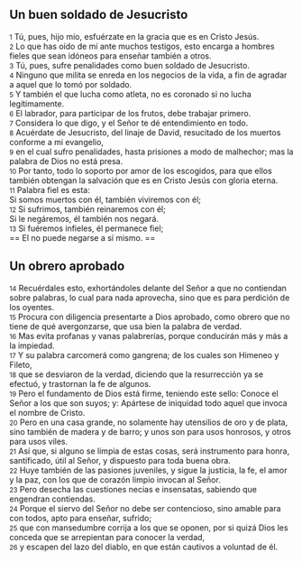 == Un buen soldado de Jesucristo ==

{{anchor|1}} <small>1</small> Tú, pues, hijo mío, esfuérzate en la gracia que es en Cristo Jesús.<br>
{{anchor|2}} <small>2</small> Lo que has oído de mí ante muchos testigos, esto encarga a hombres fieles que sean idóneos para enseñar también a otros.<br>
{{anchor|3}} <small>3</small> Tú, pues, sufre penalidades como buen soldado de Jesucristo.<br>
{{anchor|4}} <small>4</small> Ninguno que milita se enreda en los negocios de la vida, a fin de agradar a aquel que lo tomó por soldado.<br>
{{anchor|5}} <small>5</small> Y también el que lucha como atleta, no es coronado si no lucha legítimamente.<br>
{{anchor|6}} <small>6</small> El labrador, para participar de los frutos, debe trabajar primero.<br>
{{anchor|7}} <small>7</small> Considera lo que digo, y el Señor te dé entendimiento en todo.<br>
{{anchor|8}} <small>8</small> Acuérdate de Jesucristo, del linaje de David, resucitado de los muertos conforme a mi evangelio,<br>
{{anchor|9}} <small>9</small> en el cual sufro penalidades, hasta prisiones a modo de malhechor; mas la palabra de Dios no está presa.<br>
{{anchor|10}} <small>10</small> Por tanto, todo lo soporto por amor de los escogidos, para que ellos también obtengan la salvación que es en Cristo Jesús con gloria eterna.<br>
{{anchor|11}} <small>11</small> Palabra fiel es esta:<br>
Si somos muertos con él, también viviremos con él;<br>
{{anchor|12}} <small>12</small> Si sufrimos, también reinaremos con él;<br>
Si le negáremos, él también nos negará.<br>
{{anchor|13}} <small>13</small> Si fuéremos infieles, él permanece fiel;<br>
== El no puede negarse a sí mismo. ==

== Un obrero aprobado ==

{{anchor|14}} <small>14</small> Recuérdales esto, exhortándoles delante del Señor a que no contiendan sobre palabras, lo cual para nada aprovecha, sino que es para perdición de los oyentes.<br>
{{anchor|15}} <small>15</small> Procura con diligencia presentarte a Dios aprobado, como obrero que no tiene de qué avergonzarse, que usa bien la palabra de verdad.<br>
{{anchor|16}} <small>16</small> Mas evita profanas y vanas palabrerías, porque conducirán más y más a la impiedad.<br>
{{anchor|17}} <small>17</small> Y su palabra carcomerá como gangrena; de los cuales son Himeneo y Fileto,<br>
{{anchor|18}} <small>18</small> que se desviaron de la verdad, diciendo que la resurrección ya se efectuó, y trastornan la fe de algunos.<br>
{{anchor|19}} <small>19</small> Pero el fundamento de Dios está firme, teniendo este sello: Conoce el Señor a los que son suyos; y: Apártese de iniquidad todo aquel que invoca el nombre de Cristo.<br>
{{anchor|20}} <small>20</small> Pero en una casa grande, no solamente hay utensilios de oro y de plata, sino también de madera y de barro; y unos son para usos honrosos, y otros para usos viles.<br>
{{anchor|21}} <small>21</small> Así que, si alguno se limpia de estas cosas, será instrumento para honra, santificado, útil al Señor, y dispuesto para toda buena obra.<br>
{{anchor|22}} <small>22</small> Huye también de las pasiones juveniles, y sigue la justicia, la fe, el amor y la paz, con los que de corazón limpio invocan al Señor.<br>
{{anchor|23}} <small>23</small> Pero desecha las cuestiones necias e insensatas, sabiendo que engendran contiendas.<br>
{{anchor|24}} <small>24</small> Porque el siervo del Señor no debe ser contencioso, sino amable para con todos, apto para enseñar, sufrido;<br>
{{anchor|25}} <small>25</small> que con mansedumbre corrija a los que se oponen, por si quizá Dios les conceda que se arrepientan para conocer la verdad,<br>
{{anchor|26}} <small>26</small> y escapen del lazo del diablo, en que están cautivos a voluntad de él.<br>
